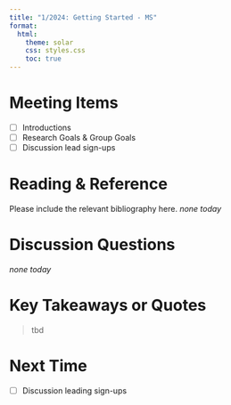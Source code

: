 ```yaml
---
title: "1/2024: Getting Started - MS"
format:
  html:
    theme: solar
    css: styles.css
    toc: true
---
```


# Meeting Items
* [ ] Introductions
* [ ] Research Goals & Group Goals
* [ ] Discussion lead sign-ups

# Reading & Reference
Please include the relevant bibliography here.
*none today*

# Discussion Questions
*none today*

# Key Takeaways or Quotes
> tbd


# Next Time
* [ ] Discussion leading sign-ups

